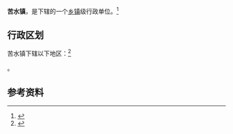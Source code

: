 {{中国乡级行政区|62/01/21/106/000}}

'''苦水镇'''，是{{PRC admin/fullname|62/01/21/106/000|3}}下辖的一个[[乡镇|乡镇]]级行政单位。<ref>{{PRC admin/ref sgc|{{PRC admin/parent|62/01/21/106/000}}}}</ref>

== 行政区划 ==

苦水镇下辖以下地区：<ref>{{PRC admin/ref sgc|62/01/21/106/000}}</ref>

{{PRC admin/children|62/01/21/106/000}}。

== 参考资料 ==

{{reflist}}

{{行政区划小作品}}
{{PRC admin/navcat|62/01/21/106/000}}